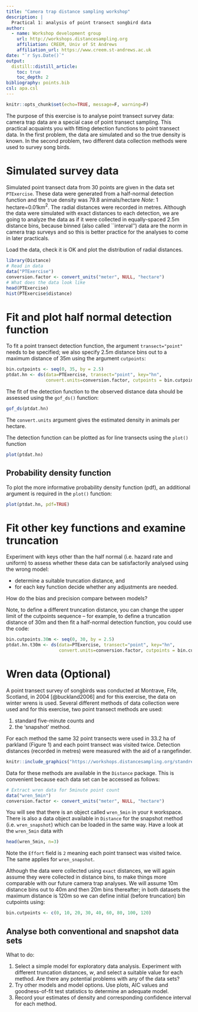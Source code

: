 ```yaml
---
title: "Camera trap distance sampling workshop"
description: |
  Practical 1: analysis of point transect songbird data
author:
  - name: Workshop development group
    url: http://workshops.distancesampling.org
    affiliation: CREEM, Univ of St Andrews
    affiliation_url: https://www.creem.st-andrews.ac.uk
date: "`r Sys.Date()`"
output: 
  distill::distill_article:
    toc: true
    toc_depth: 2
bibliography: points.bib
csl: apa.csl
---
```


```r
knitr::opts_chunk$set(echo=TRUE, message=F, warning=F)
```

The purpose of this exercise is to analyse point transect survey data: camera trap data are a special case of point transect sampling. This practical acquaints you with fitting detection functions to point transect data.  In the first problem, the data are simulated and so the true density is known. In the second problem, two different data collection methods were used to survey song birds.

# Simulated survey data

Simulated point transect data from 30 points are given in the data set `PTExercise`. These data were generated from a half-normal detection function and the true density was 79.8 animals/hectare *Note*: 1 hectare=0.01km$^2$. The radial distances were recorded in metres.  Although the data were simulated with exact distances to each detection, we are going to analyze the data as if it were collected in equally-spaced 2.5m distance bins, because binned (also called ``interval'') data are the norm in camera trap surveys and so this is better practice for the analyses to come in later practicals.

Load the data, check it is OK and plot the distribution of radial distances.

```r
library(Distance)
# Read in data
data("PTExercise")
conversion.factor <- convert_units("meter", NULL, "hectare")
# What does the data look like
head(PTExercise)
hist(PTExercise$distance)
```

# Fit and plot half normal detection function

To fit a point transect detection function, the argument `transect="point"` needs to be specified; we also specify 2.5m distance bins out to a maximum distance of 35m using the argument `cutpoints`:

```r
bin.cutpoints <- seq(0, 35, by = 2.5)
ptdat.hn <- ds(data=PTExercise, transect="point", key="hn", 
               convert.units=conversion.factor, cutpoints = bin.cutpoints)
```

The fit of the detection function to the observed distance data should be assessed using the `gof_ds()` function:

```r
gof_ds(ptdat.hn)
```

The `convert.units` argument gives the estimated density in animals per hectare.

The detection function can be plotted as for line transects using the `plot()` function

```r
plot(ptdat.hn)
```

## Probability density function

To plot the more informative probability density function (pdf), an additional argument is required in the `plot()` function:

```r
plot(ptdat.hn, pdf=TRUE)
```

# Fit other key functions and examine truncation

Experiment with keys other than the half normal (i.e. hazard rate and uniform) to assess whether these data can be satisfactorily analysed using the wrong model:

-   determine a suitable truncation distance, and
-   for each key function decide whether any adjustments are needed.

How do the bias and precision compare between models?

Note, to define a different truncation distance, you can change the upper limit of the cutpoints sequence -- for example, to define a truncation distance of 30m and then fit a half-normal detection function, you could use the code:

```r
bin.cutpoints.30m <- seq(0, 30, by = 2.5)
ptdat.hn.t30m <- ds(data=PTExercise, transect="point", key="hn", 
                    convert.units=conversion.factor, cutpoints = bin.cutpoints.30m)
```

# Wren data (Optional)

A point transect survey of songbirds was conducted at Montrave, Fife, Scotland, in 2004 [@buckland2006] and for this exercise, the data on winter wrens is used. Several different methods of data collection were used and for this exercise, two point transect methods are used:

1.  standard five-minute counts and
2.  the 'snapshot' method.

For each method the same 32 point transects were used in 33.2 ha of parkland (Figure 1) and each point transect was visited twice. Detection distances (recorded in metres) were measured with the aid of a rangefinder.

```r
knitr::include_graphics("https://workshops.distancesampling.org/standrews-2019/intro/practicals/figures/Prac_5_Figure_1.png")
```

Data for these methods are available in the `Distance` package. This is convenient because each data set can be accessed as follows:

```r
# Extract wren data for 5minute point count
data("wren_5min")
conversion.factor <- convert_units("meter", NULL, "hectare")
```

You will see that there is an object called `wren_5min` in your `R` workspace. There is also a data object available in `Distance` for the snapshot method (i.e. `wren_snapshot`) which can be loaded in the same way. Have a look at the `wren_5min` data with

```r
head(wren_5min, n=3)
```

Note the `Effort` field is `2` meaning each point transect was visited twice. The same applies for `wren_snapshot`.

Although the data were collected using `exact` distances, we will again assume they were collected in distance bins, to make things more comparable with our future camera trap analyses.  We will assume 10m distance bins out to 40m and then 20m bins thereafter; in both datasets the maximum distance is 120m so we can define initial (before truncation) bin cutpoints using:

```r
bin.cutpoints <- c(0, 10, 20, 30, 40, 60, 80, 100, 120)
```


## Analyse both conventional and snapshot data sets

What to do:

1.  Select a simple model for exploratory data analysis. Experiment with different truncation distances, $w$, and select a suitable value for each method. Are there any potential problems with any of the data sets?
2.  Try other models and model options. Use plots, AIC values and goodness-of-fit test statistics to determine an adequate model.
3.  Record your estimates of density and corresponding confidence interval for each method.

